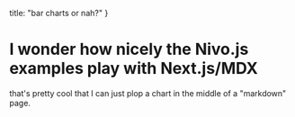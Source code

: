 
  title: "bar charts or nah?"
}

# I wonder how nicely the Nivo.js examples play with Next.js/MDX

<div style={{height: 500}}>
  <NivoBar/>
</div>

that's pretty cool that I can just plop a chart in the middle of a "markdown" page.